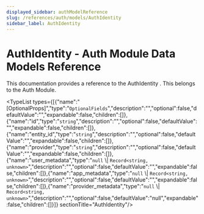 ```yaml
---
displayed_sidebar: authModelReference
slug: /references/auth/models/AuthIdentity
sidebar_label: AuthIdentity
---
```



# AuthIdentity - Auth Module Data Models Reference

This documentation provides a reference to the AuthIdentity . This belongs to the Auth Module.

<TypeList types={[{"name":"[OptionalProps]","type":"`OptionalFields`","description":"","optional":false,"defaultValue":"","expandable":false,"children":[]},{"name":"id","type":"`string`","description":"","optional":false,"defaultValue":"","expandable":false,"children":[]},{"name":"entity_id","type":"`string`","description":"","optional":false,"defaultValue":"","expandable":false,"children":[]},{"name":"provider","type":"`string`","description":"","optional":false,"defaultValue":"","expandable":false,"children":[]},{"name":"user_metadata","type":"`null` \\| `Record<string, unknown>`","description":"","optional":false,"defaultValue":"","expandable":false,"children":[]},{"name":"app_metadata","type":"`null` \\| `Record<string, unknown>`","description":"","optional":false,"defaultValue":"","expandable":false,"children":[]},{"name":"provider_metadata","type":"`null` \\| `Record<string, unknown>`","description":"","optional":false,"defaultValue":"null","expandable":false,"children":[]}]}  sectionTitle="AuthIdentity"/>
